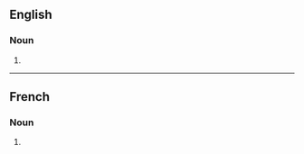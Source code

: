 ==English==

===Noun===
{{head|en|noun form}}

# {{plural of|en|esplanade}}

----

==French==

===Noun===
{{head|fr|noun plural form|g=f}}

# {{plural of|fr|esplanade}}